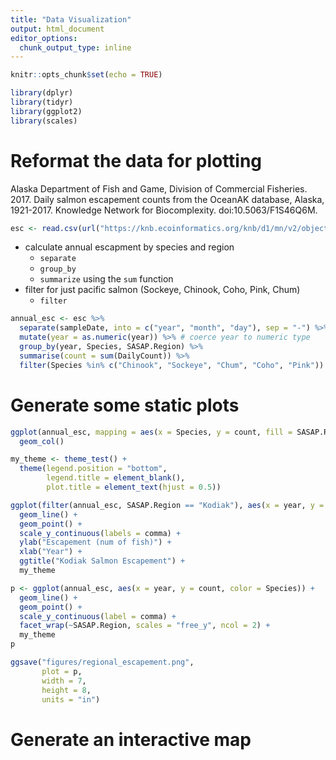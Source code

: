 ```yaml
---
title: "Data Visualization"
output: html_document
editor_options: 
  chunk_output_type: inline
---
```


```r
knitr::opts_chunk$set(echo = TRUE)
```

```r
library(dplyr)
library(tidyr)
library(ggplot2)
library(scales)
```


# Reformat the data for plotting

Alaska Department of Fish and Game, Division of Commercial Fisheries. 2017. Daily salmon escapement counts from the OceanAK database, Alaska, 1921-2017. Knowledge Network for Biocomplexity. doi:10.5063/F1S46Q6M.

```r
esc <- read.csv(url("https://knb.ecoinformatics.org/knb/d1/mn/v2/object/urn%3Auuid%3Af119a05b-bbe7-4aea-93c6-85434dcb1c5e", method = "libcurl"), stringsAsFactors = F)
```

* calculate annual escapment by species and region
    + `separate`
    + `group_by`
    + `summarize` using the `sum` function
* filter for just pacific salmon (Sockeye, Chinook, Coho, Pink, Chum)
    + `filter`

```r
annual_esc <- esc %>% 
  separate(sampleDate, into = c("year", "month", "day"), sep = "-") %>% 
  mutate(year = as.numeric(year)) %>% # coerce year to numeric type
  group_by(year, Species, SASAP.Region) %>% 
  summarise(count = sum(DailyCount)) %>% 
  filter(Species %in% c("Chinook", "Sockeye", "Chum", "Coho", "Pink"))
```


# Generate some static plots

```r
ggplot(annual_esc, mapping = aes(x = Species, y = count, fill = SASAP.Region)) +
  geom_col()
```

```r
my_theme <- theme_test() +
  theme(legend.position = "bottom", 
        legend.title = element_blank(),
        plot.title = element_text(hjust = 0.5))
```


```r
ggplot(filter(annual_esc, SASAP.Region == "Kodiak"), aes(x = year, y = count, color = Species)) +
  geom_line() +
  geom_point() +
  scale_y_continuous(labels = comma) +
  ylab("Escapement (num of fish)") +
  xlab("Year") +
  ggtitle("Kodiak Salmon Escapement") +
  my_theme
```

```r
p <- ggplot(annual_esc, aes(x = year, y = count, color = Species)) +
  geom_line() +
  geom_point() +
  scale_y_continuous(label = comma) +
  facet_wrap(~SASAP.Region, scales = "free_y", ncol = 2) +
  my_theme
p

ggsave("figures/regional_escapement.png", 
       plot = p,
       width = 7,
       height = 8,
       units = "in")
```


# Generate an interactive map